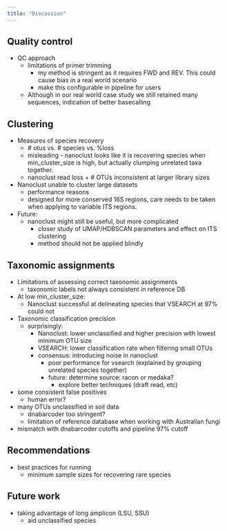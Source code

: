 ```yaml
---
title: "Discussion"
---
```


## Quality control

- QC approach
  - limitations of primer trimming
    - my method is stringent as it requires FWD and REV. This could cause bias in a real world scenario
    - make this configurable in pipeline for users
  - Although in our real world case study we still retained many sequences, indication of better basecalling

## Clustering

- Measures of species recovery
  - \# otus vs. # species vs. %loss
  - misleading - nanoclust looks like it is recovering species when min_cluster_size is high, but actually clumping unrelated taxa together.
  - nanoclust read loss + # OTUs inconsistent at larger library sizes

- Nanoclust unable to cluster large datasets
  - performance reasons
  - designed for more conserved 16S regions, care needs to be taken when applying to variable ITS regions.

- Future:
  - nanoclust might still be useful, but more complicated
    - closer study of UMAP/HDBSCAN parameters and effect on ITS clustering
    - method should not be applied blindly

## Taxonomic assignments

- Limitations of assessing correct taxonomic assignments
  - taxonomic labels not always consistent in reference DB

- At low min_cluster_size:
  - Nanoclust successful at delineating species that VSEARCH at 97% could not

- Taxonomic classification precision
  - surprisingly:
    - Nanoclust: lower unclassified and higher precision with lowest minimum OTU size
    - VSEARCH: lower classification rate when filtering small OTUs
    - consensus: introducing noise in nanoclust
      - poor performance for vsearch (explained by grouping unrelated species together)
      - future: determine source: racon or medaka?
        - explore better techniques (draft read, etc)

- some consistent false positives
  - human error?

- many OTUs unclassified in soil data
  - dnabarcoder too stringent?
  - limitation of reference database when working with Australian fungi

- mismatch with dnabarcoder cutoffs and pipeline 97% cutoff

## Recommendations
  - best practices for running
    - minimum sample sizes for recovering rare species

## Future work
  - taking advantage of long amplicon (LSU, SSU)
    - aid unclassified species